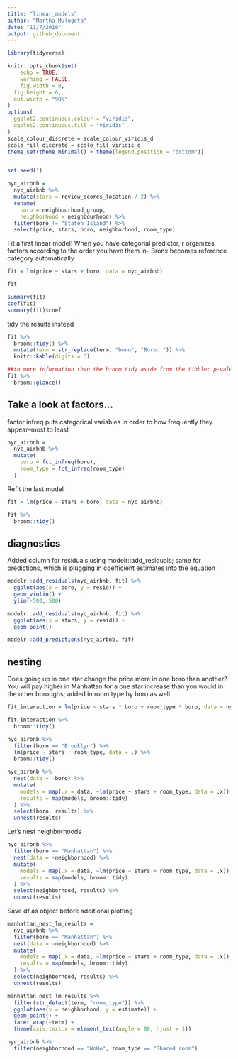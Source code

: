 ```yaml
---
title: "linear_models"
author: "Martha Mulugeta"
date: "11/7/2019"
output: github_document
---
```


```r
library(tidyverse)

knitr::opts_chunk$set(
	echo = TRUE,
	warning = FALSE,
	fig.width = 8, 
  fig.height = 6,
  out.width = "90%"
)
options(
  ggplot2.continuous.colour = "viridis",
  ggplot2.continuous.fill = "viridis"
)
scale_colour_discrete = scale_colour_viridis_d
scale_fill_discrete = scale_fill_viridis_d
theme_set(theme_minimal() + theme(legend.position = "bottom"))


set.seed(1)
```

```r
nyc_airbnb = 
  nyc_airbnb %>% 
  mutate(stars = review_scores_location / 2) %>% 
  rename(
    boro = neighbourhood_group,
    neighborhood = neighbourhood) %>% 
  filter(boro != "Staten Island") %>% 
  select(price, stars, boro, neighborhood, room_type)
```

Fit a first linear model! 
When you have categorial predictor, r organizes factors according to the order you have them in- Bronx becomes reference category automatically

```r
fit = lm(price ~ stars + boro, data = nyc_airbnb)
```

```r
fit 

summary(fit)
coef(fit)
summary(fit)$coef
```

tidy the results instead
```r
fit %>% 
  broom::tidy() %>% 
  mutate(term = str_replace(term, "boro", "Boro: ")) %>% 
  knitr::kable(digits = 3)

##to more information than the broom tidy aside from the tibble; p-vale in glance corresponds to f statistic of whole model whereas tidy tells you for individual regression coefficient
fit %>% 
  broom::glance()
```

## Take a look at factors...
factor infreq puts categorical variables in order to how frequently they appear--most to least

```r
nyc_airbnb = 
  nyc_airbnb %>% 
  mutate(
    boro = fct_infreq(boro),
    room_type = fct_infreq(room_type)
  )
```

Refit the last model 

```r
fit = lm(price ~ stars + boro, data = nyc_airbnb)

fit %>%
  broom::tidy()
```

## diagnostics
Added column for residuals using modelr::add_residuals; same for predictions, which is plugging in coefficient estimates into the equation

```r
modelr::add_residuals(nyc_airbnb, fit) %>% 
  ggplot(aes(x = boro, y = resid)) +
  geom_violin() +
  ylim(-500, 500)

modelr::add_residuals(nyc_airbnb, fit) %>% 
  ggplot(aes(x = stars, y = resid)) +
  geom_point() 

modelr::add_predictions(nyc_airbnb, fit)
```

## nesting 
Does going up in one star change the price more in one boro than another? You will pay higher in Manhattan for a one star increase than you would in the other boroughs; added in room type by boro as well

```r
fit_interaction = lm(price ~ stars * boro + room_type * boro, data = nyc_airbnb)

fit_interaction %>% 
  broom::tidy()
```

```r
nyc_airbnb %>% 
  filter(boro == "Brooklyn") %>% 
  lm(price ~ stars + room_type, data = .) %>% 
  broom::tidy()
```

```r
nyc_airbnb %>%
  nest(data = -boro) %>% 
  mutate(
    models = map(.x = data, ~lm(price ~ stars + room_type, data = .x)),
    results = map(models, broom::tidy)
  ) %>% 
  select(boro, results) %>% 
  unnest(results)
```

Let's nest neighborhoods

```r
nyc_airbnb %>%
  filter(boro == "Manhattan") %>% 
  nest(data = -neighborhood) %>% 
  mutate(
    models = map(.x = data, ~lm(price ~ stars + room_type, data = .x)),
    results = map(models, broom::tidy)
  ) %>% 
  select(neighborhood, results) %>% 
  unnest(results)
```

Save df as object before additional plotting 

```r
manhattan_nest_lm_results = 
  nyc_airbnb %>%
  filter(boro == "Manhattan") %>% 
  nest(data = -neighborhood) %>% 
  mutate(
    models = map(.x = data, ~lm(price ~ stars + room_type, data = .x)),
    results = map(models, broom::tidy)
  ) %>% 
  select(neighborhood, results) %>% 
  unnest(results)

manhattan_nest_lm_results %>% 
  filter(str_detect(term, "room_type")) %>% 
  ggplot(aes(x = neighborhood, y = estimate)) + 
  geom_point() + 
  facet_wrap(~term) + 
  theme(axis.text.x = element_text(angle = 80, hjust = 1))
```

```r
nyc_airbnb %>% 
  filter(neighborhood == "NoHo", room_type == "Shared room")
```

